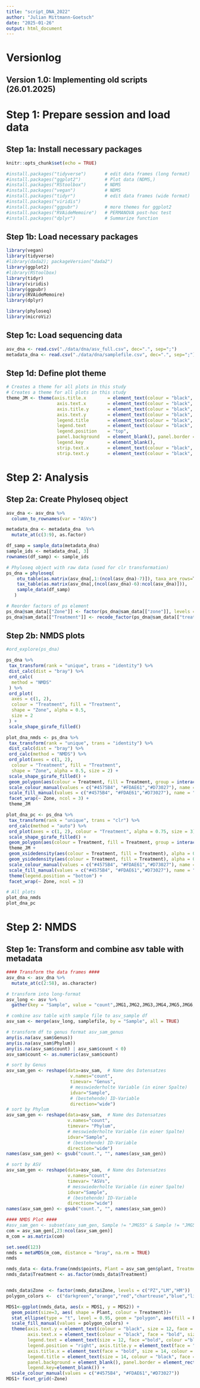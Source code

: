 ```yaml
---
title: "script_DNA_2022"
author: "Julian Mittmann-Goetsch"
date: "2025-01-26"
output: html_document
---
```


# Versionlog
## Version 1.0: Implementing old scripts (26.01.2025)

# Step 1: Prepare session and load data
## Step 1a: Install necessary packages
```r
knitr::opts_chunk$set(echo = TRUE)

#install.packages("tidyverse")       # edit data frames (long format)
#install.packages("ggplot2")         # Plot data (NDMS,)
#install.packages("RStoolbox")       # NDMS 
#install.packages("vegan")           # NDMS
#install.packages("tidyr")           # edit data frames (wide format)
#install.packages("viridis")
#install.packages("ggpubr")          # more themes for ggplot2
#install.packages("RVAideMemoire")   # PERMANOVA post-hoc test
#install.packages("dplyr")           # Summarize function
```

## Step 1b: Load necessary packages
```r
library(vegan)
library(tidyverse)
#library(dada2); packageVersion("dada2")
library(ggplot2)
#library(RStoolbox)
library(tidyr)
library(viridis)
library(ggpubr)
library(RVAideMemoire)
library(dplyr)

library(phyloseq)
library(microViz)
```

## Step 1c: Load sequencing data
```r
asv_dna <- read.csv("./data/dna/asv_full.csv", dec=".", sep=";")
metadata_dna <- read.csv("./data/dna/samplefile.csv", dec=".", sep=";")
```
## Step 1d: Define plot theme
```r
# Creates a theme for all plots in this study 
# Creates a theme for all plots in this study 
theme_JM <- theme(axis.title.x        = element_text(colour = "black", size = 12, face = "bold"),
                   axis.text.x        = element_text(colour = "black", size = 12, face = "bold"), 
                   axis.title.y       = element_text(colour = "black", size = 12, face = "bold"),
                   axis.text.y        = element_text(colour = "black", size = 12, face = "bold"), 
                   legend.title       = element_text(colour = "black", size = 12, face = "bold"),
                   legend.text        = element_text(colour = "black", size = 12, face = "bold"), 
                   legend.position    = "top",
                   panel.background   = element_blank(), panel.border = element_rect(colour = "black", fill = NA, size = 1.2),
                   legend.key         = element_blank(),
                   strip.text.x       = element_text(colour = "black", size = 12, face = "bold"),
                   strip.text.y       = element_text(colour = "black", size = 12, face = "bold"))
```



# Step 2: Analysis
## Step 2a: Create Phyloseq object
```r
asv_dna <- asv_dna %>%
  column_to_rownames(var = "ASVs")

metadata_dna <- metadata_dna  %>%
  mutate_at(c(3:9), as.factor)

df_samp = sample_data(metadata_dna) 
sample_ids <- metadata_dna[, 3]
rownames(df_samp) <- sample_ids

# Phyloseq object with raw data (used for clr transformation)
ps_dna = phyloseq(
    otu_table(as.matrix(asv_dna[,1:(ncol(asv_dna)-7)]), taxa_are_rows=T),
    tax_table(as.matrix(asv_dna[,(ncol(asv_dna)-6):ncol(asv_dna)])),
    sample_data(df_samp)
   )

# Reorder factors of ps element
ps_dna@sam_data[["Zone"]] <- factor(ps_dna@sam_data[["zone"]], levels = c("PZ","LM","HM"))
ps_dna@sam_data[["Treatment"]] <- recode_factor(ps_dna@sam_data[["treatment"]],  "0" = "ambient", "1.5" = "+1.5°C", "3" = "+3.0°C")
```

## Step 2b: NMDS plots
```r
#ord_explore(ps_dna)

ps_dna %>%
 tax_transform(rank = "unique", trans = "identity") %>%
 dist_calc(dist = "bray") %>%
 ord_calc(
  method = "NMDS"
 ) %>% 
 ord_plot(
  axes = c(1, 2),
  colour = "Treatment", fill = "Treatment",
  shape = "Zone", alpha = 0.5,
  size = 2
 ) + 
 scale_shape_girafe_filled()

plot_dna_nmds <- ps_dna %>%
 tax_transform(rank = "unique", trans = "identity") %>%
 dist_calc(dist = "bray") %>%
 ord_calc(method = "NMDS") %>% 
 ord_plot(axes = c(1, 2),
  colour = "Treatment", fill = "Treatment",
  shape = "Zone", alpha = 0.5, size = 2) + 
 scale_shape_girafe_filled() +
 geom_polygon(aes(colour = Treatment, fill = Treatment, group = interaction(Treatment, Zone)), alpha = 0.3, show.legend = FALSE) +
 scale_colour_manual(values = c("#4575B4", "#FDAE61","#D73027"), name = "Warming treatment:") +
 scale_fill_manual(values = c("#4575B4", "#FDAE61","#D73027"), name = "Warming treatment:") +
 facet_wrap(~ Zone, ncol = 3) +
 theme_JM

plot_dna_pc <- ps_dna %>%
 tax_transform(rank = "unique", trans = "clr") %>%
 ord_calc(method = "auto") %>% 
 ord_plot(axes = c(1, 2), colour = "Treatment", alpha = 0.75, size = 3) + 
 scale_shape_girafe_filled() +
 geom_polygon(aes(colour = Treatment, fill = Treatment, group = interaction(Treatment, Zone)), alpha = 0.3, show.legend = FALSE) +
 theme_JM +
 geom_xsidedensity(aes(colour = Treatment, fill = Treatment), alpha = 0.5, show.legend = FALSE) +
 geom_ysidedensity(aes(colour = Treatment, fill = Treatment), alpha = 0.5, show.legend = FALSE) +
 scale_colour_manual(values = c("#4575B4", "#FDAE61","#D73027"), name = "Warming treatment:") +
 scale_fill_manual(values = c("#4575B4", "#FDAE61","#D73027"), name = "Warming treatment:") +
 theme(legend.position = "bottom") +
 facet_wrap(~ Zone, ncol = 3)

# All plots
plot_dna_nmds
plot_dna_pc

```

# Step 2: NMDS
## Step 1e: Transform and combine asv table with metadata
```r
#### Transform the data frames ####
asv_dna <- asv_dna %>%
  mutate_at(c(2:58), as.character)

# transform into long-format
asv_long <- asv %>%                      
  gather(key = "Sample", value = "count",JMG1,JMG2,JMG3,JMG4,JMG5,JMG6,JMG7,JMG8,JMG9,JMG10,JMG11,JMG12,JMG13,JMG14,JMG15,JMG16,JMG17,JMG18,JMG19,JMG20,JMG21,JMG22,JMG23,JMG24,JMG25,JMG26,JMG27,JMG28,JMG29,JMG30,JMG31,JMG32,JMG33,JMG34,JMG35,JMG36,JMG37,JMG38,JMG39,JMG40,JMG41,JMG42,JMG43,JMG44,JMG45,JMG46,JMG47,JMG48,JMG49,JMG50,JMG51,JMG52,JMG53,JMG54,JMG55,JMG56,JMG57)

# combine asv table with sample file to asv_sample df
asv_sam <- merge(asv_long, samplefile, by = "Sample", all = TRUE)

# transform df to genus format asv_sam_genus
any(is.na(asv_sam$Genus))
any(is.na(asv_sam$Phylum))
any(is.na(asv_sam$count) | asv_sam$count < 0)
asv_sam$count <- as.numeric(asv_sam$count)

# sort by Genus
asv_sam_gen <- reshape(data=asv_sam,  # Name des Datensatzes
                        v.names="count",
                        timevar= "Genus",
                        # messwiederholte Variable (in einer Spalte)
                        idvar="Sample", 
                        # (bestehende) ID-Variable
                        direction="wide")
# sort by Phylum
asv_sam_gen <- reshape(data=asv_sam,  # Name des Datensatzes
                       v.names="count",
                       timevar= "Phylum",
                       # messwiederholte Variable (in einer Spalte)
                       idvar="Sample", 
                       # (bestehende) ID-Variable
                       direction="wide")
names(asv_sam_gen) <- gsub("count.", "", names(asv_sam_gen))

# sort by ASV
asv_sam_gen <- reshape(data=asv_sam,  # Name des Datensatzes
                       v.names="count",
                       timevar= "ASVs",
                       # messwiederholte Variable (in einer Spalte)
                       idvar="Sample", 
                       # (bestehende) ID-Variable
                       direction="wide")
names(asv_sam_gen) <- gsub("count.", "", names(asv_sam_gen))
```

```r
#### NMDS Plot ####
#asv_sam_gen <- subset(asv_sam_gen, Sample != "JMG55" & Sample != "JMG56" & Sample != "JMG57")
com = asv_sam_gen[,23:ncol(asv_sam_gen)]
m_com = as.matrix(com)

set.seed(123)
nmds = metaMDS(m_com, distance = "bray", na.rm = TRUE)
nmds

nmds_data <- data.frame(nmds$points, Plant = asv_sam_gen$plant, Treatment = asv_sam_gen$Treatment, Zone = asv_sam_gen$Zone)
nmds_data$Treatment <- as.factor(nmds_data$Treatment)


nmds_data$Zone  <- factor(nmds_data$Zone, levels = c("PZ","LM","HM"))
polygon_colors <-  c("darkgreen","orange","red","chartreuse","blue","lightblue") 

MDS1<-ggplot(nmds_data, aes(x = MDS1, y = MDS2)) +
  geom_point(size=3, aes( shape = Plant, colour = Treatment))+ 
  stat_ellipse(type = "t", level = 0.95, geom = "polygon", aes(fill = Plant), alpha = 0.2) +
  scale_fill_manual(values = polygon_colors) +
  theme(axis.text.y = element_text(colour = "black", size = 12, face = "bold"), 
        axis.text.x = element_text(colour = "black", face = "bold", size = 12), 
        legend.text = element_text(size = 12, face ="bold", colour ="black"), 
        legend.position = "right", axis.title.y = element_text(face = "bold", size = 14), 
        axis.title.x = element_text(face = "bold", size = 14, colour = "black"), 
        legend.title = element_text(size = 14, colour = "black", face = "bold"), 
        panel.background = element_blank(), panel.border = element_rect(colour = "black", fill = NA, size = 1.2),
        legend.key=element_blank()) +
  scale_colour_manual(values = c("#4575B4", "#FDAE61","#D73027"))
MDS1+ facet_grid(~Zone)
```

